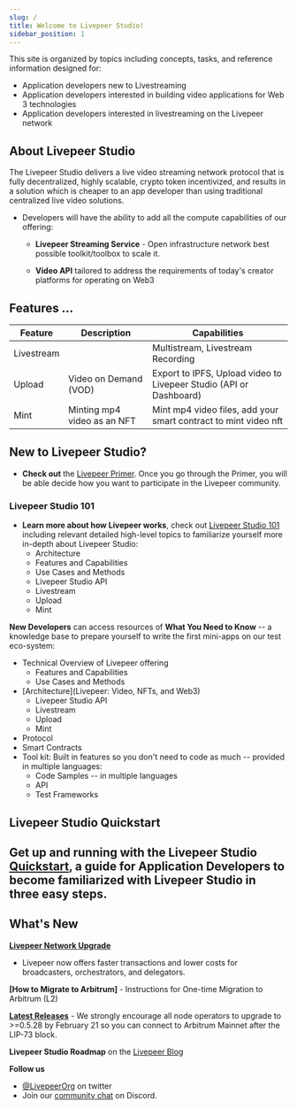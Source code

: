 ```yaml
---
slug: /
title: Welcome to Livepeer Studio!
sidebar_position: 1
---
```



This site is organized by topics including concepts, tasks, and reference information designed for:

- Application developers new to Livestreaming
- Application developers interested in building video applications for Web 3 technologies
- Application developers interested in livestreaming on the Livepeer network

## About Livepeer Studio

The Livepeer Studio delivers a live video streaming network protocol that is fully decentralized, highly scalable, crypto token incentivized, and results in a solution which is cheaper to an app developer than using traditional centralized live video solutions.

- Developers will have the ability to add all the compute capabilities of our offering: 

	- **Livepeer Streaming Service** - Open infrastructure network best possible toolkit/toolbox to scale it.

	- **Video API** tailored to address the requirements of today's creator platforms for operating on Web3

## **Features** ...

| Feature | Description  | Capabilities   |
| ------------ | ------------ | ------------ |
|  Livestream  |   | Multistream, Livestream Recording   |
|  Upload  | Video on Demand (VOD)    | Export to IPFS, Upload video to Livepeer Studio (API or Dashboard)  |
|  Mint | Minting mp4 video as an NFT   |  Mint mp4 video files, add your smart contract to mint video nft  |


## New to Livepeer Studio?

- **Check out** the [Livepeer Primer](https://livepeer.org/primer). Once you go through the Primer, you will be able decide how you want to participate in the Livepeer community.

### Livepeer Studio 101

- **Learn more about how Livepeer works**, check out [Livepeer Studio 101](/studio101) including relevant detailed high-level topics to familiarize yourself more in-depth about  Livepeer Studio:
	- Architecture
	- Features and Capabilities
	- Use Cases and Methods
	- Livepeer Studio API
	- Livestream
	- Upload
	- Mint

**New Developers** can access resources of **What You Need to Know** -- a knowledge base to prepare yourself to write the first mini-apps on our test eco-system: 

- Technical Overview of Livepeer offering
	- Features and Capabilities
	- Use Cases and Methods
- [Architecture](Livepeer: Video, NFTs, and Web3)
	- Livepeer Studio API
	- Livestream
	- Upload
	- Mint
- Protocol
- Smart Contracts
- Tool kit: Built in features so you don't need to code as much -- provided in multiple languages:
	- Code Samples -- in multiple languages 
	- API
	- Test Frameworks

## Livepeer Studio Quickstart

Get up and running with the Livepeer Studio [Quickstart](/guides), a guide for Application Developers to become familiarized with Livepeer Studio in three easy steps.
- 


## What's New

**[Livepeer Network Upgrade](https://medium.com/livepeer-blog/the-confluence-upgrade-is-live-3b6b342ea71e)** 
- Livepeer now offers faster transactions and lower costs for broadcasters, orchestrators, and delegators.

**[How to Migrate to Arbitrum]** - Instructions for One-time Migration to Arbitrum (L2)

**[Latest Releases](https://github.com/livepeer/go-livepeer/releases)** - We strongly encourage all node operators to upgrade to >=0.5.28 by February 21 so you can connect to Arbitrum Mainnet after the LIP-73 block.

**Livepeer Studio Roadmap** on the [Livepeer Blog](https://medium.com/livepeer-blog)

**Follow us**

- [@LivepeerOrg](https://twitter.com/LivepeerOrg?ref_src=twsrc%5Egoogle%7Ctwcamp%5Eserp%7Ctwgr%5Eauthor) on twitter
- Join our [community chat](https://discord.gg/RR4kFAh) on Discord.





